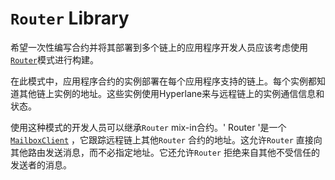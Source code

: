 
# `Router` Library

希望一次性编写合约并将其部署到多个链上的应用程序开发人员应该考虑使用[`Router`](https://github.com/hyperlane-xyz/hyperlane-monorepo/blob/main/solidity/contracts/Router.sol)模式进行构建。

在此模式中，应用程序合约的实例部署在每个应用程序支持的链上。每个实例都知道其他链上实例的地址。这些实例使用Hyperlane来与远程链上的实例通信信息和状态。

<RouterDiagram/>

使用这种模式的开发人员可以继承`Router` mix-in合约。' Router '是一个[`MailboxClient`](./mailboxclient.mdx) ，它跟踪远程链上其他`Router` 合约的地址。这允许`Router` 直接向其他路由发送消息，而不必指定地址。它还允许`Router` 拒绝来自其他不受信任的发送者的消息。

```solidity file=<rootDir>/node_modules/@hyperlane-xyz/core/contracts/client/Router.sol
```
